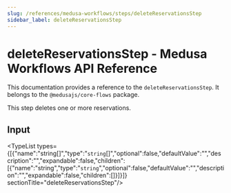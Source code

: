 ```yaml
---
slug: /references/medusa-workflows/steps/deleteReservationsStep
sidebar_label: deleteReservationsStep
---
```



# deleteReservationsStep - Medusa Workflows API Reference

This documentation provides a reference to the `deleteReservationsStep`. It belongs to the `@medusajs/core-flows` package.

This step deletes one or more reservations.

## Input

<TypeList types={[{"name":"string[]","type":"`string`[]","optional":false,"defaultValue":"","description":"","expandable":false,"children":[{"name":"string","type":"`string`","optional":false,"defaultValue":"","description":"","expandable":false,"children":[]}]}]}  sectionTitle="deleteReservationsStep"/>
